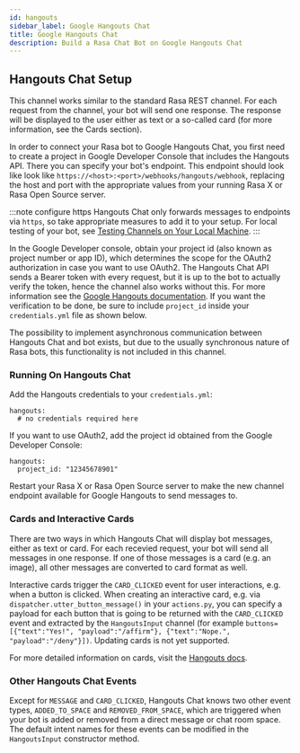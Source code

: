```yaml
---
id: hangouts
sidebar_label: Google Hangouts Chat
title: Google Hangouts Chat
description: Build a Rasa Chat Bot on Google Hangouts Chat
---
```


## Hangouts Chat Setup

This channel works similar to the standard Rasa REST channel. For each request from the channel, your bot will
send one response. The response will be displayed to the user either as text or a so-called card (for
more information, see the Cards section).

In order to connect your Rasa bot to Google Hangouts Chat, you first need to create a project in
Google Developer Console that includes the Hangouts API. There you can specify your bot's endpoint.
This endpoint should look like look like `https://<host>:<port>/webhooks/hangouts/webhook`, replacing
the host and port with the appropriate values from your running Rasa X or Rasa Open Source server.

:::note configure https
Hangouts Chat only forwards
messages to endpoints via `https`, so take appropriate measures to add
it to your setup. For local testing of your bot, see [Testing Channels on Your Local Machine](../messaging-and-voice-channels.mdx#testing-channels-on-your-local-machine).
:::

In the Google Developer console, obtain your project id (also known as project number or app ID), which determines the scope for the OAuth2 authorization in case you
want to use OAuth2. The Hangouts Chat API sends a Bearer token with every request, but it is up to
the bot to actually verify the token, hence the channel also works without this.
For more information see the [Google Hangouts documentation](https://developers.google.com/hangouts/chat). If you want the verification to be done, be sure to include `project_id` inside your `credentials.yml` file as shown below.

The possibility to implement asynchronous communication between Hangouts Chat and bot exists, but due
to the usually synchronous nature of Rasa bots, this functionality is not included in this channel.

### Running On Hangouts Chat

Add the Hangouts credentials to your `credentials.yml`:

```yaml-rasa
hangouts:
  # no credentials required here
```

If you want to use OAuth2, add the project id obtained from the Google Developer Console:

```yaml-rasa
hangouts:
  project_id: "12345678901"
```


Restart your Rasa X or Rasa Open Source server
to make the new channel endpoint available for Google Hangouts to send messages to.

### Cards and Interactive Cards

There are two ways in which Hangouts Chat will display bot messages, either as text or card. For each recevied
request, your bot will send all messages in one response. If one of those messages is a card (e.g. an image),
all other messages are converted to card format as well.

Interactive cards trigger the `CARD_CLICKED` event for user interactions, e.g. when a button is clicked. When
creating an interactive card, e.g. via `dispatcher.utter_button_message()` in your `actions.py`, you can
specify a payload for each button that is going to be returned with the `CARD_CLICKED` event and extracted
by the `HangoutsInput` channel (for example
`buttons=[{"text":"Yes!", "payload":"/affirm"}, {"text":"Nope.", "payload":"/deny"}])`.
Updating cards is not yet supported.

For more detailed information on cards, visit the
[Hangouts docs](https://developers.google.com/hangouts/chat/reference).

### Other Hangouts Chat Events

Except for `MESSAGE` and `CARD_CLICKED`, Hangouts Chat knows two other event types, `ADDED_TO_SPACE` and
`REMOVED_FROM_SPACE`, which are triggered when your bot is added or removed from a direct message or chat room
space. The default intent names for these events can be modified in the `HangoutsInput` constructor method.

